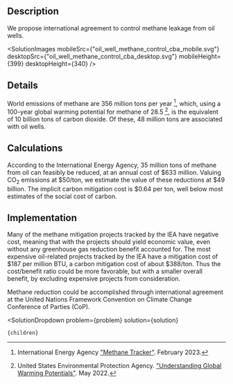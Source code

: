 


## Description

We propose international agreement to control methane leakage from oil wells.

<SolutionImages 
  mobileSrc={"oil_well_methane_control_cba_mobile.svg"}
  desktopSrc={"oil_well_methane_control_cba_desktop.svg"}
  mobileHeight={399}
  desktopHeight={340}
/>

## Details

World emissions of methane are 356 million tons per year [^"1"], which, using a 100-year global warming potential for methane of 28.5 [^"2"], is the equivalent of 10 billion tons of carbon dioxide. Of these, 48 million tons are associated with oil wells.

## Calculations

According to the International Energy Agency, 35 million tons of methane from oil can feasibly be reduced, at an annual cost of $633 million. Valuing CO<sub>2</sub> emissions at $50/ton, we estimate the value of these reductions at $49 billion. The implicit carbon mitigation cost is $0.64 per ton, well below most estimates of the social cost of carbon.

## Implementation

Many of the methane mitigation projects tracked by the IEA have negative cost, meaning that with the projects should yield economic value, even without any greenhouse gas reduction benefit accounted for. The most expensive oil-related projects tracked by the IEA have a mitigation cost of $187 per million BTU, a carbon mitigation cost of about $388/ton. Thus the cost/benefit ratio could be more favorable, but with a smaller overall benefit, by excluding expensive projects from consideration.

Methane reduction could be accomplished through international agreement at the United Nations Framework Convention on Climate Change Conference of Parties (CoP).

[^"1"]: International Energy Agency ["Methane Tracker"](https://www.iea.org/data-and-statistics/data-tools/methane-tracker). February 2023.

[^"2"]: United States Environmental Protection Agency. ["Understanding Global Warming Potentials"](https://www.epa.gov/ghgemissions/understanding-global-warming-potentials). May 2022.

  <SolutionDropdown 
    problem={problem} 
    solution={solution}
  >
    {children}
  </SolutionDropdown>